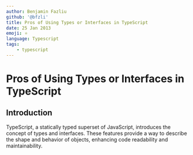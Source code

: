 ```yaml
---
author: Benjamin Fazliu
github: '@bfzli'
title: Pros of Using Types or Interfaces in TypeScript
date: 25 Jan 2013
emoji: ⭐️
language: Typescript
tags:
    - typescript
---
```


# Pros of Using Types or Interfaces in TypeScript

## Introduction

TypeScript, a statically typed superset of JavaScript, introduces the concept of types and interfaces. These features provide a way to describe the shape and behavior of objects, enhancing code readability and maintainability.
